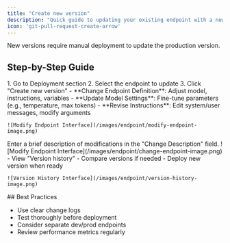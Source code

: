 ```yaml
---
title: "Create new version"
description: "Quick guide to updating your existing endpoint with a new version."
icon: 'git-pull-request-create-arrow'
---
```


<Note>
  New versions require manual deployment to update the production version.
</Note>

## Step-by-Step Guide

<Steps>
  <Step title="Access Endpoint Settings">
    1. Go to Deployment section
    2. Select the endpoint to update
    3. Click "Create new version"
  </Step>

  <Step title="Modify Endpoint">
    - **Change Endpoint Definition**: Adjust model, instructions, variables
    - **Update Model Settings**: Fine-tune parameters (e.g., temperature, max tokens)
    - **Revise Instructions**: Edit system/user messages, modify arguments

    ![Modify Endpoint Interface](/images/endpoint/modify-endpoint-image.png)

  </Step>

<Step title="Describe Changes">
  Enter a brief description of modifications in the "Change Description" field.
  ![Modify Endpoint Interface](/images/endpoint/change-endpoint-image.png)
</Step>

  <Step title="Manage Versions">
    - View "Version history"
    - Compare versions if needed
    - Deploy new version when ready

    ![Version History Interface](/images/endpoint/version-history-image.png)

  </Step>
</Steps>
## Best Practices

- Use clear change logs
- Test thoroughly before deployment
- Consider separate dev/prod endpoints
- Review performance metrics regularly
